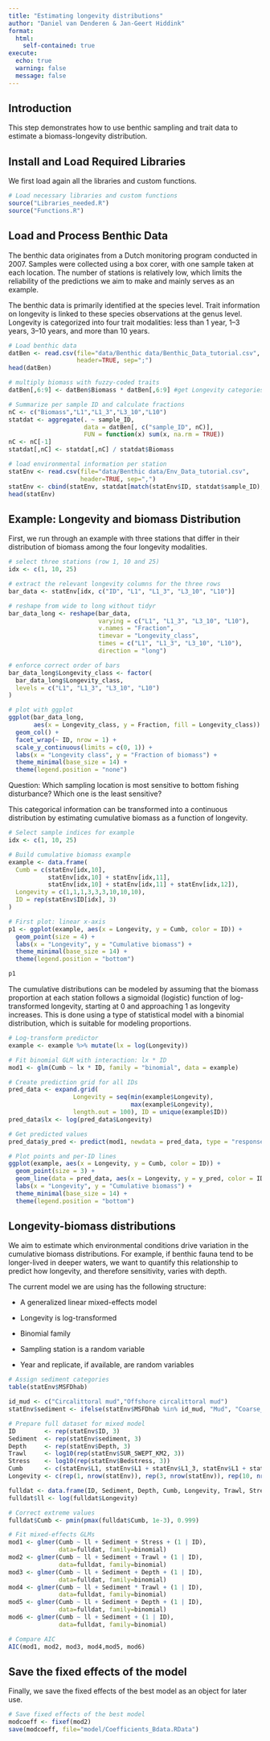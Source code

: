 ```yaml
---
title: "Estimating longevity distributions"
author: "Daniel van Denderen & Jan-Geert Hiddink"
format: 
  html:
    self-contained: true
execute:
  echo: true
  warning: false
  message: false
---
```


## Introduction

This step demonstrates how to use benthic sampling and trait data to estimate a biomass-longevity distribution.

## Install and Load Required Libraries

We first load again all the libraries and custom functions.

```r

# Load necessary libraries and custom functions 
source("Libraries_needed.R") 
source("Functions.R")
```

## Load and Process Benthic Data

The benthic data originates from a Dutch monitoring program conducted in 2007. Samples were collected using a box corer, with one sample taken at each location. The number of stations is relatively low, which limits the reliability of the predictions we aim to make and mainly serves as an example.

The benthic data is primarily identified at the species level. Trait information on longevity is linked to these species observations at the genus level. Longevity is categorized into four trait modalities: less than 1 year, 1–3 years, 3–10 years, and more than 10 years.

```r

# Load benthic data
datBen <- read.csv(file="data/Benthic data/Benthic_Data_tutorial.csv", 
                   header=TRUE, sep=";")
head(datBen)

# multiply biomass with fuzzy-coded traits
datBen[,6:9] <- datBen$Biomass * datBen[,6:9] #get Longevity categories (col. 6:9) 

# Summarize per sample ID and calculate fractions
nC <- c("Biomass","L1","L1_3","L3_10","L10")
statdat <- aggregate(. ~ sample_ID, 
                     data = datBen[, c("sample_ID", nC)], 
                     FUN = function(x) sum(x, na.rm = TRUE))
nC <- nC[-1]
statdat[,nC] <- statdat[,nC] / statdat$Biomass

# load environmental information per station
statEnv <- read.csv(file="data/Benthic data/Env_Data_tutorial.csv", 
                    header=TRUE, sep=",")
statEnv <- cbind(statEnv, statdat[match(statEnv$ID, statdat$sample_ID), nC])
head(statEnv)

```

## Example: Longevity and biomass Distribution

First, we run through an example with three stations that differ in their distribution of biomass among the four longevity modalities.

```r
# select three stations (row 1, 10 and 25)
idx <- c(1, 10, 25)

# extract the relevant longevity columns for the three rows
bar_data <- statEnv[idx, c("ID", "L1", "L1_3", "L3_10", "L10")]

# reshape from wide to long without tidyr
bar_data_long <- reshape(bar_data,
                         varying = c("L1", "L1_3", "L3_10", "L10"),
                         v.names = "Fraction",
                         timevar = "Longevity_class",
                         times = c("L1", "L1_3", "L3_10", "L10"),
                         direction = "long")

# enforce correct order of bars
bar_data_long$Longevity_class <- factor(
  bar_data_long$Longevity_class,
  levels = c("L1", "L1_3", "L3_10", "L10")
)

# plot with ggplot
ggplot(bar_data_long, 
       aes(x = Longevity_class, y = Fraction, fill = Longevity_class)) +
  geom_col() +
  facet_wrap(~ ID, nrow = 1) +
  scale_y_continuous(limits = c(0, 1)) +
  labs(x = "Longevity class", y = "Fraction of biomass") +
  theme_minimal(base_size = 14) +
  theme(legend.position = "none")

```

Question: Which sampling location is most sensitive to bottom fishing disturbance? Which one is the least sensitive?

This categorical information can be transformed into a continuous distribution by estimating cumulative biomass as a function of longevity.

```r
# Select sample indices for example
idx <- c(1, 10, 25)

# Build cumulative biomass example
example <- data.frame(
  Cumb = c(statEnv[idx,10],
           statEnv[idx,10] + statEnv[idx,11],
           statEnv[idx,10] + statEnv[idx,11] + statEnv[idx,12]),
  Longevity = c(1,1,1,3,3,3,10,10,10),
  ID = rep(statEnv$ID[idx], 3)
)

# First plot: linear x-axis
p1 <- ggplot(example, aes(x = Longevity, y = Cumb, color = ID)) +
  geom_point(size = 4) +
  labs(x = "Longevity", y = "Cumulative biomass") +
  theme_minimal(base_size = 14) +
  theme(legend.position = "bottom")

p1

```

The cumulative distributions can be modeled by assuming that the biomass proportion at each station follows a sigmoidal (logistic) function of log-transformed longevity, starting at 0 and approaching 1 as longevity increases. This is done using a type of statistical model with a binomial distribution, which is suitable for modeling proportions.

```r

# Log-transform predictor
example <- example %>% mutate(lx = log(Longevity))

# Fit binomial GLM with interaction: lx * ID
mod1 <- glm(Cumb ~ lx * ID, family = "binomial", data = example)

# Create prediction grid for all IDs
pred_data <- expand.grid(
                  Longevity = seq(min(example$Longevity), 
                                  max(example$Longevity), 
                  length.out = 100), ID = unique(example$ID))
pred_data$lx <- log(pred_data$Longevity)

# Get predicted values
pred_data$y_pred <- predict(mod1, newdata = pred_data, type = "response")

# Plot points and per-ID lines
ggplot(example, aes(x = Longevity, y = Cumb, color = ID)) +
  geom_point(size = 3) +
  geom_line(data = pred_data, aes(x = Longevity, y = y_pred, color = ID)) +
  labs(x = "Longevity", y = "Cumulative biomass") +
  theme_minimal(base_size = 14) +
  theme(legend.position = "bottom")


```

## Longevity-biomass distributions

We aim to estimate which environmental conditions drive variation in the cumulative biomass distributions. For example, if benthic fauna tend to be longer-lived in deeper waters, we want to quantify this relationship to predict how longevity, and therefore sensitivity, varies with depth.

The current model we are using has the following structure:

-   A generalized linear mixed-effects model

-   Longevity is log-transformed

-   Binomial family

-   Sampling station is a random variable

-   Year and replicate, if available, are random variables

```r

# Assign sediment categories
table(statEnv$MSFDhab)

id_mud <- c("Circalittoral mud","Offshore circalittoral mud")
statEnv$sediment <- ifelse(statEnv$MSFDhab %in% id_mud, "Mud", "Coarse_Sand")

# Prepare full dataset for mixed model
ID        <- rep(statEnv$ID, 3)
Sediment  <- rep(statEnv$sediment, 3)
Depth     <- rep(statEnv$Depth, 3)
Trawl     <- log10(rep(statEnv$SUR_SWEPT_KM2, 3))
Stress    <- log10(rep(statEnv$Bedstress, 3))
Cumb      <- c(statEnv$L1, statEnv$L1 + statEnv$L1_3, statEnv$L1 + statEnv$L1_3 + statEnv$L3_10)
Longevity <- c(rep(1, nrow(statEnv)), rep(3, nrow(statEnv)), rep(10, nrow(statEnv)))

fulldat <- data.frame(ID, Sediment, Depth, Cumb, Longevity, Trawl, Stress)
fulldat$ll <- log(fulldat$Longevity)

# Correct extreme values
fulldat$Cumb <- pmin(pmax(fulldat$Cumb, 1e-3), 0.999)

# Fit mixed-effects GLMs
mod1 <- glmer(Cumb ~ ll + Sediment + Stress + (1 | ID), 
              data=fulldat, family=binomial)
mod2 <- glmer(Cumb ~ ll + Sediment + Trawl + (1 | ID), 
              data=fulldat, family=binomial)
mod3 <- glmer(Cumb ~ ll + Sediment + Depth + (1 | ID), 
              data=fulldat, family=binomial)
mod4 <- glmer(Cumb ~ ll + Sediment * Trawl + (1 | ID), 
              data=fulldat, family=binomial)
mod5 <- glmer(Cumb ~ ll + Sediment + Depth + (1 | ID), 
              data=fulldat, family=binomial)
mod6 <- glmer(Cumb ~ ll + Sediment + (1 | ID), 
              data=fulldat, family=binomial)

# Compare AIC
AIC(mod1, mod2, mod3, mod4,mod5, mod6)

```

## Save the fixed effects of the model

Finally, we save the fixed effects of the best model as an object for later use.

```r

# Save fixed effects of the best model
modcoeff <- fixef(mod2)
save(modcoeff, file="model/Coefficients_Bdata.RData")

```
